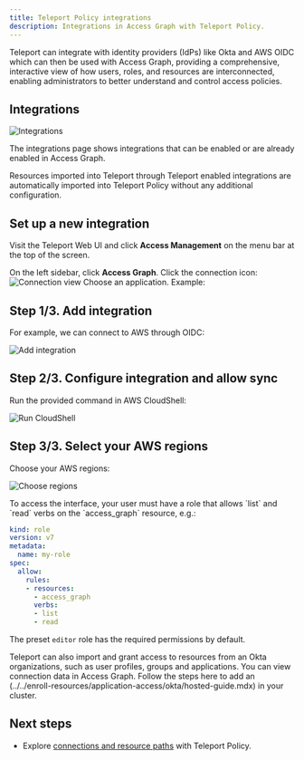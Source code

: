 ```yaml
---
title: Teleport Policy integrations
description: Integrations in Access Graph with Teleport Policy.
---
```


Teleport can integrate with identity providers (IdPs) like Okta and AWS OIDC 
which can then be used with Access Graph, providing a comprehensive, 
interactive view of how users, roles, and resources are interconnected, 
enabling administrators to better understand and control access policies.

## Integrations

![Integrations](../../../img/access-graph/integrations.png)

The integrations page shows integrations that can be enabled or are already enabled in Access Graph.

<Admonition title="Note" type="tip">
Resources imported into Teleport through Teleport enabled integrations are automatically imported into
Teleport Policy without any additional configuration.
</Admonition>

## Set up a new integration

Visit the Teleport Web UI and click **Access Management** on the menu bar at the
top of the screen. 

On the left sidebar, click **Access Graph**. Click the connection icon: 
![Connection view](../../../img/access-graph/connection_view.png) 
Choose an application. Example:

## Step 1/3. Add integration 

For example, we can connect to AWS through OIDC:

![Add integration](../../../img/access-graph/aws_enable_sync_access_graph_step2.png)

## Step 2/3. Configure integration and allow sync

Run the provided command in AWS CloudShell:

![Run CloudShell](../../../img/access-graph/aws_enable_sync_access_graph_step2.png)

## Step 3/3. Select your AWS regions

Choose your AWS regions:

![Choose regions](../../../img/access-graph/aws_access_graph_regions_step3.png)

<Admonition type="note">
To access the interface, your user must have a role that allows `list` and `read` verbs on the `access_graph` resource, e.g.:  

```yaml
kind: role
version: v7
metadata:
  name: my-role
spec:
  allow:
    rules:
    - resources:
      - access_graph
      verbs:
      - list
      - read
```

The preset `editor` role has the required permissions by default.
</Admonition>

Teleport can also import and grant access to resources from an Okta organizations, such as user profiles, groups and applications. You can view connection data in Access Graph. Follow the steps here to add an (../../enroll-resources/application-access/okta/hosted-guide.mdx) in your cluster.

## Next steps
- Explore [connections and resource paths](./policy-connections.mdx) with Teleport Policy.
